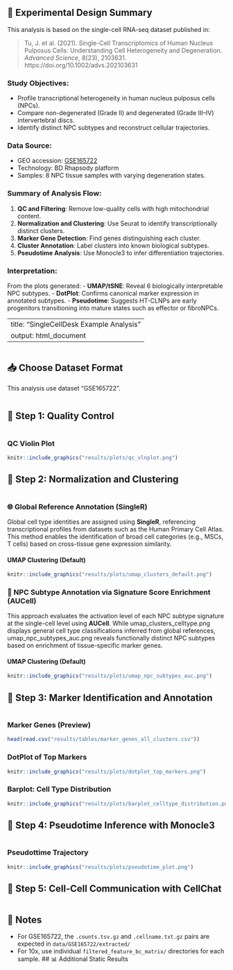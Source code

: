 ## 📘 Experimental Design Summary

This analysis is based on the single-cell RNA-seq dataset published in:

> Tu, J. et al. (2021). Single-Cell Transcriptomics of Human Nucleus Pulposus Cells: Understanding Cell Heterogeneity and Degeneration. *Advanced Science*, 8(23), 2103631. https://doi.org/10.1002/advs.202103631

### Study Objectives:
- Profile transcriptional heterogeneity in human nucleus pulposus cells (NPCs).
- Compare non-degenerated (Grade II) and degenerated (Grade III–IV) intervertebral discs.
- Identify distinct NPC subtypes and reconstruct cellular trajectories.

### Data Source:
- GEO accession: [GSE165722](https://www.ncbi.nlm.nih.gov/geo/query/acc.cgi?acc=GSE165722)
- Technology: BD Rhapsody platform
- Samples: 8 NPC tissue samples with varying degeneration states.

### Summary of Analysis Flow:
1. **QC and Filtering**: Remove low-quality cells with high mitochondrial content.
2. **Normalization and Clustering**: Use Seurat to identify transcriptionally distinct clusters.
3. **Marker Gene Detection**: Find genes distinguishing each cluster.
4. **Cluster Annotation**: Label clusters into known biological subtypes.
5. **Pseudotime Analysis**: Use Monocle3 to infer differentiation trajectories.

### Interpretation:
From the plots generated:
- **UMAP/tSNE**: Reveal 6 biologically interpretable NPC subtypes.
- **DotPlot**: Confirms canonical marker expression in annotated subtypes.
- **Pseudotime**: Suggests HT-CLNPs are early progenitors transitioning into mature states such as effector or fibroNPCs.

---
title: "SingleCellDesk Example Analysis"
output: html_document
---

```r
```

## 📥 Choose Dataset Format

This analysis use dataset "GSE165722".

```r
```

## 🔬 Step 1: Quality Control

```r
```

### QC Violin Plot

```r
knitr::include_graphics("results/plots/qc_vlnplot.png")
```

## 🔬 Step 2: Normalization and Clustering

```r
```
### 🌐 Global Reference Annotation (SingleR)

Global cell type identities are assigned using **SingleR**, referencing transcriptional profiles from datasets such as the Human Primary Cell Atlas. This method enables the identification of broad cell categories (e.g., MSCs, T cells) based on cross-tissue gene expression similarity.

#### UMAP Clustering (Default)

```r
knitr::include_graphics("results/plots/umap_clusters_default.png")
```

### 📌 NPC Subtype Annotation via Signature Score Enrichment (AUCell)

This approach evaluates the activation level of each NPC subtype signature at the single-cell level using **AUCell**. While umap_clusters_celltype.png displays general cell type classifications inferred from global references, umap_npc_subtypes_auc.png reveals functionally distinct NPC subtypes based on enrichment of tissue-specific marker genes.

#### UMAP Clustering (Default)

```r
knitr::include_graphics("results/plots/umap_npc_subtypes_auc.png")
```

## 🔬 Step 3: Marker Identification and Annotation

```r
```

### Marker Genes (Preview)

```r
head(read.csv("results/tables/marker_genes_all_clusters.csv"))
```

### DotPlot of Top Markers

```r
knitr::include_graphics("results/plots/dotplot_top_markers.png")
```
### Barplot: Cell Type Distribution

```r
knitr::include_graphics("results/plots/barplot_celltype_distribution.png")
```

## 🔬 Step 4: Pseudotime Inference with Monocle3

```r
```

### Pseudottime Trajectory

```r
knitr::include_graphics("results/plots/pseudotime_plot.png")
```

## 🔬 Step 5: Cell-Cell Communication with CellChat

```r
```

## 📌 Notes

- For GSE165722, the `.counts.tsv.gz` and `.cellname.txt.gz` pairs are expected in `data/GSE165722/extracted/`
- For 10x, use individual `filtered_feature_bc_matrix/` directories for each sample.
## 📊 Additional Static Results



